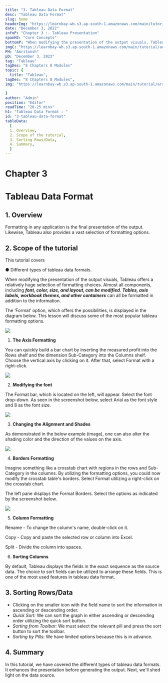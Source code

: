 ```yaml
---
title: "3. Tableau Data Format"
desc: "Tableau Data Format"
slug: home
headerImg: "https://learnbay-wb.s3.ap-south-1.amazonaws.com/main/tutorial/Tableau+Header.png"
date: "December 3, 2022"
infoP: "Chapter 3 :- Tableau Presentation"
spanH2: "Core Concepts"
bottomP: "When modifying the presentation of the output visuals, Tableau offers a relatively huge selection of formatting choices. Almost all components, including font, color, size, and layout, can be modified."
imgC: "https://learnbay-wb.s3.ap-south-1.amazonaws.com/main/tutorial/amritansh.png"
PH: "Amritansh"
pD: "December 3, 2022"
tag: "Tableau"
tagDes: "8 Chapters 8 Modules"
topic: {
  title: "Tableau",
tagDes: "8 Chapters 8 Modules",
img: "https://learnbay-wb.s3.ap-south-1.amazonaws.com/main/tutorial/arrow.png"

}
author: "Admin"
position: "Editor"
readTime: "20-25 mins"
h1: "Tableau Data Format : "
id: "3-tableau-data-format"
tableData:
  [
  1. Overview, 
  2. Scope of the tutorial,  
  3. Sorting Rows/Data,  
  4. Summary,  
  ]
---
```



# Chapter 3


# Tableau Data Format

 


## 1. Overview

Formatting in any application is the final presentation of the output. Likewise, Tableau also provides a vast selection of formatting options.


## 2. Scope of the tutorial

This tutorial covers


●  Different types of tableau data formats.

 

When modifying the presentation of the output visuals, Tableau offers a relatively huge selection of formatting choices. Almost all components, including **_font, color, size, and layout, can be modified_**. **_Tables, axis labels, workbook themes, and other containers_** can all be formatted in addition to the information.

 

The ‘Format’ option, which offers the possibilities, is displayed in the diagram below. This lesson will discuss some of the most popular tableau formatting options.


 <img src="https://learnbay-wb.s3.ap-south-1.amazonaws.com/main/tutorial/tableau/TF+-+1.PNG"></img>




1. **The Axis Formatting**

You can quickly build a bar chart by inserting the measured profit into the Rows shelf and the dimension Sub-Category into the Columns shelf. Choose the vertical axis by clicking on it. After that, select Format with a right-click.


 <img src="https://learnbay-wb.s3.ap-south-1.amazonaws.com/main/tutorial/tableau/TF+-+2.PNG"></img>




2. **Modifying the font**

The Format bar, which is located on the left, will appear. Select the font drop-down. As seen in the screenshot below, select Arial as the font style and 8 as the font size.


 <img src="https://learnbay-wb.s3.ap-south-1.amazonaws.com/main/tutorial/tableau/TF+-+3.PNG"></img>




3. **Changing the Alignment and Shades**

As demonstrated in the below example (image), one can also alter the shading color and the direction of the values on the axis.


 <img src="https://learnbay-wb.s3.ap-south-1.amazonaws.com/main/tutorial/tableau/TF+-+4.PNG"></img>




4. **Borders Formatting**

Imagine something like a crosstab chart with regions in the rows and Sub-Category in the columns. By utilizing the formatting options, you could now modify the crosstab table's borders. Select Format utilizing a right-click on the crosstab chart.

The left pane displays the Format Borders. Select the options as indicated by the screenshot below.


 <img src="https://learnbay-wb.s3.ap-south-1.amazonaws.com/main/tutorial/tableau/TF+-+5.PNG"></img>




5. **Column Formatting**

Rename - To change the column's name, double-click on it.

Copy - Copy and paste the selected row or column into Excel.

Split - Divide the column into spaces.



6. **Sorting Columns**

By default, Tableau displays the fields in the exact sequence as the source data. The choice to sort fields can be utilized to arrange these fields. This is one of the most used features in tableau data format. 


## 3. Sorting Rows/Data



* Clicking on the smaller icon with the field name to sort the information in ascending or descending order.
* _Quick Sort:_ We can sort the graph in either ascending or descending order utilizing the quick sort button.
* _Sorting from Toolbar:_ We must select the relevant pill and press the sort button to sort the toolbar.
* _Sorting by Pills_: We have limited options because this is in advance.

 


## 4. Summary

In this tutorial, we have covered the different types of tableau data formats. It enhances the presentation before generating the output. Next, we'll shed light on the data source.
